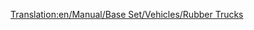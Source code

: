 [[Translation:en/Manual/Base Set/Vehicles/Rubber Trucks]]
{{hu/Navbox Közúti járművek}}
{{hu/Közúti járművek|name     = Balogh gumiszállító
  |img      = Balogh_Rubber_Truck.png
  |price    = £4,797 ($9,594) 
  |speed    = 30 mph (48 km/h)
  |annual   = £421 ($842)
  |designed = 1936
  |life     = 15
  |capacity = 17,000 liter [[hu/Manual/Base Set/Economy/Gumi|gumi]]
}}
{{hu/Közúti járművek|name     = Uhl gumiszállító
  |img      = Uhl_Rubber_Truck.png
  |price    = £6,027 ($12,054)
  |speed    = 55 mph (88 km/h)
  |annual   = £787 ($1,574)
  |designed = 1977
  |life     = 15
  |capacity = 19,000 liter [[hu/Manual/Base Set/Economy/Gumi|gumi]]
}}
{{hu/Közúti járművek|name     = RMT gumiszállító
  |img      = RMT_Rubber_Truck.png
  |price    = £6,437 ($12,874) 
  |speed    = 70 mph (112 km/h)
  |annual   = £1,125 ($2,250)
  |designed = 2011
  |life     = 15
  |capacity = 22,000 liter [[hu/Manual/Base Set/Economy/Gumi|gumi]]
}}